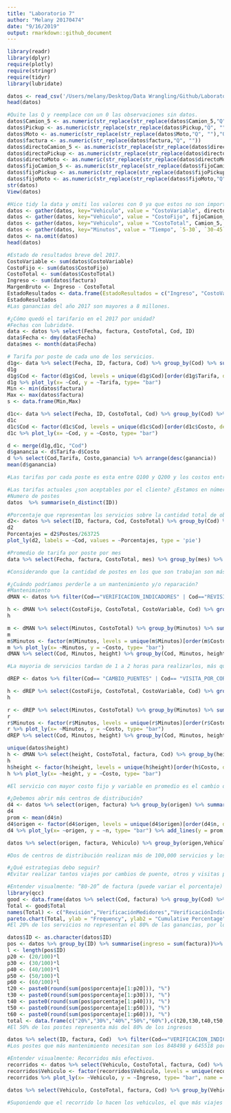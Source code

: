 ```yaml
---
title: "Laboratorio 7"
author: "Melany 20170474"
date: "9/16/2019"
output: rmarkdown::github_document
---
```


```r
library(readr)
library(dplyr)
require(plotly)
require(stringr)
require(tidyr)
library(lubridate)

datos <- read_csv('/Users/melany/Desktop/Data Wrangling/Github/Laboratorio 7/c1.csv')[,1:22]
head(datos)
```

```r
#Quite las Q y reemplace con un 0 las observaciones sin datos.
datos$Camion_5 <- as.numeric(str_replace(str_replace(datos$Camion_5,"Q", ""),"Q-", "0"))
datos$Pickup <- as.numeric(str_replace(str_replace(datos$Pickup,"Q", ""),"Q-", "0"))
datos$Moto <- as.numeric(str_replace(str_replace(datos$Moto,"Q", ""),"Q-", "0"))
datos$factura <- as.numeric(str_replace(datos$factura,"Q", ""))
datos$directoCamion_5 <- as.numeric(str_replace(str_replace(datos$directoCamion_5,"Q", ""),"Q-", "0"))
datos$directoPickup <- as.numeric(str_replace(str_replace(datos$directoPickup,"Q", ""),"Q-", "0"))
datos$directoMoto <- as.numeric(str_replace(str_replace(datos$directoMoto,"Q", ""),"Q-", "0"))
datos$fijoCamion_5 <- as.numeric(str_replace(str_replace(datos$fijoCamion_5,"Q", ""),"Q-", "0"))
datos$fijoPickup <- as.numeric(str_replace(str_replace(datos$fijoPickup,"Q", ""),"Q-", "0"))
datos$fijoMoto <- as.numeric(str_replace(str_replace(datos$fijoMoto,"Q", ""),"Q-", "0"))
str(datos)
View(datos)
```

```r
#Hice tidy la data y omiti los valores con 0 ya que estos no son importantes.
datos <- gather(datos, key="Vehiculo", value = "CostoVariable", directoCamion_5, directoPickup, directoMoto)
datos <- gather(datos, key="Vehiculo", value = "CostoFijo", fijoCamion_5, fijoPickup, fijoMoto)
datos <- gather(datos, key="Vehiculo", value = "CostoTotal", Camion_5, Pickup, Moto)
datos <- gather(datos, key="Minutos", value = "Tiempo", `5-30`, `30-45`, `45-75`, `75-120`,`120+`)
datos <- na.omit(datos)
head(datos)
```

```r
#Estado de resultados breve del 2017.
CostoVariable <- sum(datos$CostoVariable)
CostoFijo <- sum(datos$CostoFijo)
CostoTotal <- sum(datos$CostoTotal)
Ingreso <- sum(datos$factura)
MargenBruto <- Ingreso - CostoTotal
EstadoResultados <- data.frame(EstadoResultados = c("Ingreso", "CostoVariable", "CostoFijo", "CostoTotal", "MargenBruto"), Q= format(c(Ingreso, CostoVariable, CostoFijo, CostoTotal, MargenBruto),big.mark = ","))
EstadoResultados
#Las ganancias del año 2017 son mayores a 8 millones.
```

```r
#¿Cómo quedó el tarifario en el 2017 por unidad?
#Fechas con lubridate.
data <- datos %>% select(Fecha, factura, CostoTotal, Cod, ID)
data$Fecha <- dmy(data$Fecha)
data$mes <- month(data$Fecha)

# Tarifa por poste de cada uno de los servicios.
d1g<- data %>% select(Fecha, ID, factura, Cod) %>% group_by(Cod) %>% summarise(Postes = n(), Tarifa = mean(factura)) %>% arrange(desc(Tarifa)) %>% distinct()
d1g
d1g$Cod <- factor(d1g$Cod, levels = unique(d1g$Cod)[order(d1g$Tarifa, decreasing = TRUE)])
d1g %>% plot_ly(x= ~Cod, y = ~Tarifa, type= "bar")
Min <- min(datos$factura)
Max <- max(datos$factura)
s <- data.frame(Min,Max)

d1c<- data %>% select(Fecha, ID, CostoTotal, Cod) %>% group_by(Cod) %>% summarise(Postes = n(), Costo = mean(CostoTotal)) %>% arrange(desc(Costo)) %>% distinct()
d1c
d1c$Cod <- factor(d1c$Cod, levels = unique(d1c$Cod)[order(d1c$Costo, decreasing = TRUE)])
d1c %>% plot_ly(x= ~Cod, y = ~Costo, type= "bar")

d <- merge(d1g,d1c, "Cod")
d$ganancia <- d$Tarifa-d$Costo
d %>% select(Cod,Tarifa, Costo,ganancia) %>% arrange(desc(ganancia))
mean(d$ganancia)

#Las tarifas por cada poste es esta entre Q100 y Q200 y los costos entre Q100 y Q140, lo que significa que las ganancias son en promedio de Q35 por poste. El servicio que tiene un ingreso más es el cambio de puentes. Sin embargo, es el servicio que menos se hace, lo que podria deberse a su precio, y ademas, es el servicio más costos para la empresa. El mejor servicio podría ser el de revisión, ya que, aunque su tarifa no es tan alta, es el que más veces se hace, el que más ingresos genera y el que menos costo es. 
```

```r
#Las tarifas actuales ¿son aceptables por el cliente? ¿Estamos en números rojos?
#Numero de postes
datos  %>% summarise(n_distinct(ID))

#Porcentaje que representan los servicios sobre la cantidad total de observaciones y la ganancia que representa cada uno.
d2<- datos %>% select(ID, factura, Cod, CostoTotal) %>% group_by(Cod) %>% summarise(Postes = n(), Ganancia =  (sum(factura) - sum(CostoTotal)), Porcentaje = paste0(round(100 * Postes/263725, 0), "%")) %>% arrange(desc(Ganancia)) %>% distinct()
d2
Porcentajes = d2$Postes/263725
plot_ly(d2, labels = ~Cod, values = ~Porcentajes, type = 'pie')

#Promedio de tarifa por poste por mes
data %>% select(Fecha, factura, CostoTotal, mes) %>% group_by(mes) %>% summarise(Ingresos = sum(factura)) %>% distinct() %>% plot_ly(x= ~mes, y = ~Ingresos, type= "scatter", mode = "line")

#Considerando que la cantidad de postes en los que son trabajan son más de 74000 y que servicios como revisión y verificación son los que más se hacen, se podría decir que las tarifas son las adecuadas, ya que solo son de mantenimiento y no de reparaciones por alguna irresponsabilidad de su parte, lo que significa que las personas si estan dispuestas a pagar esos precios por su buen servicio. El mes en que el que los ingresos son más altos es en Noviembre, durante el año los ingresos se mantienen relativamente estables, solamente en febrero baja drasticamente, lo que podria deberse a que el clima en ese mes no genera mayores problemas o por ser un mes con menos días a los demás.  
```

```r
#¿Cuándo podríamos perderle a un mantenimiento y/o reparación?
#Mantenimiento
dMAN <- datos %>% filter(Cod=="VERIFICACION_INDICADORES" | Cod=="REVISION"| Cod== "REVISION_TRANSFORMADOR"| Cod== "CAMBIO_FUSIBLE"| Cod=="VERIFICACION_MEDIDORES"| Cod== "VISITA")

h <- dMAN %>% select(CostoFijo, CostoTotal, CostoVariable, Cod) %>% group_by(Cod) %>% summarise(Postes = n(), CostosFijos = mean(CostoFijo), CostosVariables = mean(CostoVariable)) %>% arrange(desc(CostosFijos)) %>% distinct()
h

m <- dMAN %>% select(Minutos, CostoTotal) %>% group_by(Minutos) %>% summarise(Postes = n(), Costo = mean(CostoTotal)) %>% distinct() %>% arrange(desc(Postes)) 
m
m$Minutos <- factor(m$Minutos, levels = unique(m$Minutos)[order(m$Costo, decreasing = TRUE)])
m %>% plot_ly(x= ~Minutos, y = ~Costo, type= "bar")
dMAN %>% select(Cod, Minutos, height) %>% group_by(Cod, Minutos, height) %>% count(Minutos) %>% distinct() %>% arrange(desc(n))

#La mayoria de servicios tardan de 1 a 2 horas para realizarlos, más que todo en las revisiones, ya que es el servicios que más hace. Debido a que el tiempo más costo en promedio es el que dura más de 2 horas, se deberia de tener en consideracion el tiempo en el que se tardan en realizar el servicio, suponiendo que el tiempo depende de los costos variables, especialmente cuando hacen una revisión de transformador, ya que es el que tiene el costo promedio fijo más alto. Sino podrían perder dinero al hacer este servicio. 
```

```r
dREP <- datos %>% filter(Cod== "CAMBIO_PUENTES" | Cod== "VISITA_POR_CORRECCION" | Cod == "CAMBIO_CORRECTIVO")

h <- dREP %>% select(CostoFijo, CostoTotal, CostoVariable, Cod) %>% group_by(Cod) %>% summarise(Postes = n(), CostosFijos = mean(CostoFijo), CostosVariables = mean(CostoVariable)) %>% arrange(desc(CostosFijos)) %>% distinct()
h

r <- dREP %>% select(Minutos, CostoTotal) %>% group_by(Minutos) %>% summarise(Postes = n(), Costo = mean(CostoTotal)) %>% distinct() %>% arrange(desc(Costo)) 
r
r$Minutos <- factor(r$Minutos, levels = unique(r$Minutos)[order(r$Costo, decreasing = TRUE)])
r %>% plot_ly(x= ~Minutos, y = ~Costo, type= "bar")
dREP %>% select(Cod, Minutos, height) %>% group_by(Cod, Minutos, height) %>% count(Minutos) %>% distinct() %>% arrange(desc(n))

unique(datos$height)
h <- dMAN %>% select(height, CostoTotal, factura, Cod) %>% group_by(height) %>% summarise(Postes = n(), Costo = mean(CostoTotal)) %>% arrange(desc(Costo)) %>% distinct()
h
h$height <- factor(h$height, levels = unique(h$height)[order(h$Costo, decreasing = TRUE)])
h %>% plot_ly(x= ~height, y = ~Costo, type= "bar")

#El servicio con mayor costo fijo y variable en promedio es el cambio de puentes, en estos servicios tambien es mas costoso si se tardan más de 2 horas, por lo que se debe tener cuidado en el tiempo, ya que la diferencia de que se tarden 45 minutos o un poco más de una hora no es tan grande como que se tarden más de 2 horas. Sin embargo, es el cambio correctivo es el más frecuente y el que se tarda más de 1 hora para hacerlo. Además los postes con altura 8 son los más frecuentes y los que tienen un costo promedio más alto. Sin embargo, la diferencia de los costos de las alturas de los postes no son significativamente grandes, pero si se podría tener cuidado en este tipo de servicios que ya probablemente sean reparaciones que se pudieron evitar o que en realidad no son tan frecuentes como los de mantenimiento.
```

```r
#¿Debemos abrir más centros de distribución?
d4 <- datos %>% select(origen, factura) %>% group_by(origen) %>% summarise(n= n()) %>% arrange(desc(n)) %>% distinct()
d4
prom <- mean(d4$n)
d4$origen <- factor(d4$origen, levels = unique(d4$origen)[order(d4$n, decreasing = TRUE)])
d4 %>% plot_ly(x= ~origen, y = ~n, type= "bar") %>% add_lines(y = prom, name = "Promedio", mode = 'lines')

datos %>% select(origen, factura, Vehiculo) %>% group_by(origen,Vehiculo) %>% summarise(ingreso = sum(factura)) %>% arrange(desc(ingreso))

#Dos de centros de distribución realizan más de 100,000 servicios y los otros dos solamente 26,000. Esto podría indicar que se podría abrir otro centro de distribución para disminuir la carga a los primeros centros, y llegar a un promedio de 65,000. Suponiendo que los ultimos dos no hacen tantos servicios por su ubicación. Además, las primera ubicaciones son las que generan más dinero haciendo los viajes en pickup y camión, porque lo más probable es que esos servicios sean más costos si se necesita un vehiculo más grande que una moto, por lo que esos vehiculos son los más rentables, sin dejar a un lado que las motos son necesarios para servicios más sencillos.
```

```r
#¿Qué estrategias debo seguir?
#Evitar realizar tantos viajes por cambios de puente, otros y visitas por corrección los cuales son los más costosos, en este año no se hicieron tantos viajes por lo mismo, lo que podria deberse a su éxito. Analizar la disminución de ingresos en febrero y tratar de arreglarlo, porque debe de haber una razón por la cual ese es el único mes con ingresos menores al promedio. Tener cuidado con el tiempo que se tarden en realizar los servicios, ya que si se tardan más de dos horas, los costos son aún más bajos, lo que disminuye su ganancia. Analizar si vale la pena abrir otro centro de distribución para que crezca la empresa, dependiendo de la ubicación de nuevas oportunidades.

```

```r
#Entender visualmente: “80-20” de factura (puede variar el porcentaje) y cuáles postes requieren de más mantenimiento.
library(qcc)
good <- data.frame(datos %>% select(Cod, factura) %>% group_by(Cod) %>% summarise(Total = sum(factura)) %>% arrange(desc(Total)))
Total <- good$Total
names(Total) <- c("Revisión","VerificaciónMedidores","VerificaciónIndicadores","CambioCorrectivo","CambioFusible","VisitaCorrección","RevisiónTransformador", "Otro", "CambioPuentes", "Visita")
pareto.chart(Total, ylab = "Frequency", ylab2 = "Cumulative Percentage", cumperc = seq(0, 100, by = 20))
#El 20% de los servicios no representan el 80% de las ganancias, por lo que no se cumple el principio de Pareto.

datos$ID <- as.character(datos$ID)
pos <- datos %>% group_by(ID) %>% summarise(ingreso = sum(factura))%>% arrange(desc(ingreso)) %>% mutate(porcentaje = 100 * ingreso/sum(ingreso)) 
l <- length(pos$ID)
p20 <- (20/100)*l
p30 <- (30/100)*l
p40 <- (40/100)*l
p50 <- (50/100)*l
p60 <- (60/100)*l
t20 <- paste0(round(sum(pos$porcentaje[1:p20])), "%")
t30 <- paste0(round(sum(pos$porcentaje[1:p30])), "%")
t40 <- paste0(round(sum(pos$porcentaje[1:p40])), "%")
t50 <- paste0(round(sum(pos$porcentaje[1:p50])), "%")
t60 <- paste0(round(sum(pos$porcentaje[1:p60])), "%")
total <- data.frame(c("20%","30%","40%","50%","60%"),c(t20,t30,t40,t50,t60))
#El 50% de los postes representa más del 80% de los ingresos

datos %>% select(ID, factura, Cod)  %>% filter(Cod=="VERIFICACION_INDICADORES" | Cod=="REVISION"| Cod== "REVISION_TRANSFORMADOR"| Cod== "CAMBIO_FUSIBLE"| Cod=="VERIFICACION_MEDIDORES"| Cod== "VISITA") %>% group_by(ID) %>% summarise(Total = sum(factura)) %>% arrange(Total)
#Los postes que más mantenimiento necesitan son los 848498 y 645518 porque hasta ahora son los que han generado menos ingresos por estos servicios.
```

```r
#Entender visualmente: Recorridos más efectivos.
recorridos <- datos %>% select(Vehiculo, CostoTotal, factura, Cod) %>% group_by(Vehiculo) %>% summarise(Postes = n(), Costo = mean(CostoTotal), Ingreso = mean(factura)) %>% arrange(desc(Ingreso)) %>% distinct()
recorridos$Vehiculo <- factor(recorridos$Vehiculo, levels = unique(recorridos$Vehiculo)[order(recorridos$Ingreso, decreasing = TRUE)])
recorridos %>% plot_ly(x= ~Vehiculo, y = ~Ingreso, type= "bar", name = "Ingreso") %>% add_trace(x= ~Vehiculo, y = ~Costo, type= "bar", name = "Costo")

datos %>% select(Vehiculo, CostoTotal, factura, Cod) %>% group_by(Vehiculo) %>% summarise(Postes = n(), Porcentaje = Postes/263725) %>% arrange(desc(Postes)) %>% distinct() %>% plot_ly(labels= ~Vehiculo, values = ~Porcentaje, type= "pie")

#Suponiendo que el recorrido lo hacen los vehiculos, el que más viajes hace el pickup con casi 3/4 de los viajes completos, lo que significa que es más efectivo usarlos para la mayoria de los servicios. Por otro lado, financieramente el vehiculo más efectivo es el camion porque genera más ingresos.
```

